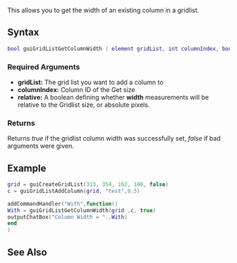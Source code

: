 {{Client function}}
 
This allows you to get the width of an existing column in a gridlist.

==Syntax== 
<syntaxhighlight lang="lua">
bool guiGridListGetColumnWidth ( element gridList, int columnIndex, bool relative )
</syntaxhighlight> 

===Required Arguments=== 
*'''gridList:''' The grid list you want to add a column to
*'''columnIndex:''' Column ID of the Get size
*'''relative:''' A boolean defining whether '''width''' measurements will be relative to the Gridlist size, or absolute pixels.

===Returns===
Returns ''true'' if the gridlist column width was successfully set, ''false'' if bad arguments were given.

==Example== 
<syntaxhighlight lang="lua">grid = guiCreateGridList(313, 354, 162, 100, false)
c = guiGridListAddColumn(grid, "test",0.5)

addCommandHandler("With",function()
With = guiGridListGetColumnWidth(grid ,c, true)
outputChatBox("Column Width = "..With)
end
)
</syntaxhighlight>

==See Also==
{{GUI functions}}